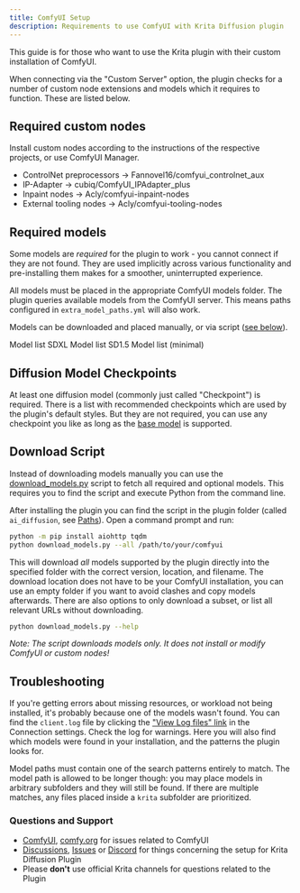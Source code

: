 ```yaml
---
title: ComfyUI Setup
description: Requirements to use ComfyUI with Krita Diffusion plugin
---
```


This guide is for those who want to use the Krita plugin with their custom
installation of <ExternalLink href="https://github.com/comfyanonymous/ComfyUI">ComfyUI</ExternalLink>.

When connecting via the "Custom Server" option, the plugin checks for a number
of custom node extensions and models which it requires to function. These are
listed below.

## Required custom nodes
Install custom nodes according to the instructions of the respective projects,
or use <ExternalLink href="https://github.com/ltdrdata/ComfyUI-Manager">ComfyUI Manager</ExternalLink>.

  * ControlNet preprocessors → <ExternalLink href="https://github.com/Fannovel16/comfyui_controlnet_aux">Fannovel16/comfyui_controlnet_aux</ExternalLink>
  * IP-Adapter → <ExternalLink href="https://github.com/cubiq/ComfyUI_IPAdapter_plus">cubiq/ComfyUI_IPAdapter_plus</ExternalLink>
  * Inpaint nodes → <ExternalLink href="https://github.com/Acly/comfyui-inpaint-nodes">Acly/comfyui-inpaint-nodes</ExternalLink>
  * External tooling nodes → <ExternalLink href="https://github.com/Acly/comfyui-tooling-nodes">Acly/comfyui-tooling-nodes</ExternalLink>

## Required models
Some models are _required_ for the plugin to work - you cannot connect if they
are not found. They are used implicitly across various functionality and
pre-installing them makes for a smoother, uninterrupted experience.

All models must be placed in the appropriate ComfyUI models folder. The plugin
queries available models from the ComfyUI server. This means paths configured
in `extra_model_paths.yml` will also work.

Models can be downloaded and placed manually, or via script ([see below](#download-script)).

<LinkButton href="/models#downloading-models">Model list SDXL</LinkButton>
<LinkButton href="/models?arch-sd15=true&arch-sdxl=false#downloading-models">Model list SD1.5</LinkButton>
<LinkButton href="/models?arch-sdxl=false#downloading-models" variant="secondary">Model list (minimal)</LinkButton>

## Diffusion Model Checkpoints
At least one diffusion model (commonly just called "Checkpoint") is required. There is a list with recommended
checkpoints which are used by the plugin's default styles. But they are not required, you can use any checkpoint you like as long
as the [base model](/base-models) is supported.

## Download Script
Instead of downloading models manually you can use the
[download_models.py](https://github.com/Acly/krita-ai-diffusion/blob/main/scripts/download_models.py)
script to fetch all required and optional models. This requires you to find the script
and execute Python from the command line.

After installing the plugin you can find the script in the plugin folder (called `ai_diffusion`, see [Paths](https://github.com/Acly/krita-ai-diffusion/wiki/Common-Issues#where-are-plugin-and-user-files-located)). Open a command prompt and run:
```bash
python -m pip install aiohttp tqdm
python download_models.py --all /path/to/your/comfyui
```
This will download _all_ models supported by the plugin directly into the specified folder with the correct version, location, and filename.
The download location does not have to be your ComfyUI installation, you can use an empty folder if you want to avoid clashes and copy models afterwards.
There are also options to only download a subset, or list all relevant URLs without downloading.
```bash
python download_models.py --help
```

_Note: The script downloads models only. It does not install or modify ComfyUI or custom nodes!_

## Troubleshooting
If you're getting errors about missing resources, or workload not being installed, it's probably because one of the models wasn't found.
You can find the `client.log` file by clicking the ["View Log files" link](https://github.com/Acly/krita-ai-diffusion/wiki/Common-Issues#log-files) in the Connection settings. Check the log for warnings. Here you will also
find which models were found in your installation, and the patterns the plugin looks for.

Model paths must contain one of the search patterns entirely to match. The model path is allowed to be longer though: you may place models
in arbitrary subfolders and they will still  be found. If there are multiple matches, any files placed inside a `krita` subfolder are prioritized.

### Questions and Support
* [ComfyUI](https://github.com/comfyanonymous/ComfyUI), [comfy.org](https://www.comfy.org) for issues related to ComfyUI
* [Discussions](https://github.com/Acly/krita-ai-diffusion/discussions), [Issues](https://github.com/Acly/krita-ai-diffusion/issues) or [Discord](https://discord.gg/pWyzHfHHhU) for things concerning the setup for Krita Diffusion Plugin
* Please **don't** use official Krita channels for questions related to the Plugin